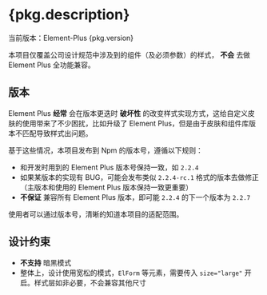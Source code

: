 
<Meta title="ReadMe" />

# {pkg.description}

当前版本：Element-Plus {pkg.version}

本项目仅覆盖公司设计规范中涉及到的组件（及必须参数）的样式， **不会** 去做 Element Plus 全功能兼容。

## 版本

Element Plus **经常** 会在版本更迭时 **破坏性** 的改变样式实现方式，这给自定义皮肤的使用带来了不少困扰，比如升级了 Element Plus，但是由于皮肤和组件库版本不匹配导致样式出问题。

基于这些情况，本项目发布到 Npm 的版本号，遵循以下规则：

* 和开发时用到的 Element Plus 版本号保持一致，如 `2.2.4`
* 如果某版本的实现有 BUG，可能会发布类似 `2.2.4-rc.1` 格式的版本去做修正（主版本和使用的 Element Plus 版本保持一致更重要）
* **不保证** 兼容所有 Element Plus 版本，即可能 `2.2.4` 的下一个版本为 `2.2.7`

使用者可以通过版本号，清晰的知道本项目的适配范围。

## 设计约束

* **不支持** 暗黑模式
* 整体上，设计使用宽松的模式，`ElForm` 等元素，需要传入 `size="large"` 开启。样式层如非必要，不会兼容其他尺寸

